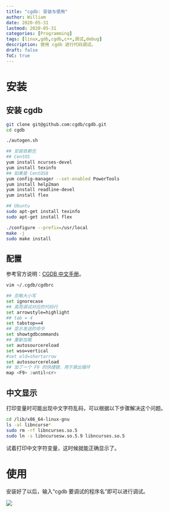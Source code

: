 ```yaml
---
title: "cgdb: 安装与使用"
author: William
date: 2020-05-31
lastmod: 2020-05-31
categories: [Programming]
tags: [linux,gdb,cgdb,c++,调试,debug]
description: 使用 cgdb 进行代码调试。
draft: false
ToC: true
---
```


# 安装

## 安装 cgdb 

```bash
git clone git@github.com:cgdb/cgdb.git
cd cgdb

./autogen.sh

## 安装依赖包
## CentOS
yum install ncurses-devel
yum install texinfo
## 如果是 CentOS8
yum config-manager --set-enabled PowerTools
yum install help2man
yum install readline-devel
yum install flex

## Ubuntu
sudo apt-get install texinfo
sudo apt-get install flex

./configure --prefix=/usr/local
make -j
sudo make install
```

## 配置

参考官方说明：[CGDB 中文手册](https://www.bookstack.cn/read/cgdb-manual-in-chinese/4.0.md)。

```bash
vim ~/.cgdb/cgdbrc

## 忽略大小写
set ignorecase
## 高亮调试对应的代码行
set arrowstyle=highlight
## tab = 4
set tabstop==4
## 显示发送的命令
set showtgdbcommands
## 重新加载
set autosourcereload
set wso=vertical
#set eld=shortarrow
set autosourcereload
## 加了一个 F9 的快捷键，用于跳出循环
map <F9> :until<cr>
```

## 中文显示
打印变量时可能出现中文字符乱码，可以根据以下步骤解决这个问题。

```bash
cd /lib/x86_64-linux-gnu 
ls -al libncurse* 
sudo rm -rf libncurses.so.5
sudo ln -s libncursesw.so.5.9 libncurses.so.5
```

试着打印中文字符变量，这时候就能正确显示了。



# 使用
安装好了以后，输入“cgdb 要调试的程序名”即可以进行调试。

![](/images/2020-05-31-cgdb--安装与使用/Selection_122.png)